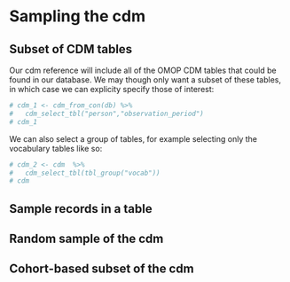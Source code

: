 # Sampling the cdm


## Subset of CDM tables
Our cdm reference will include all of the OMOP CDM tables that could be found in our database. We may though only want a subset of these tables, in which case we can explicity specify those of interest:

```r
# cdm_1 <- cdm_from_con(db) %>% 
#   cdm_select_tbl("person","observation_period")
# cdm_1
```

We can also select a group of tables, for example selecting only the vocabulary tables like so:
```r
# cdm_2 <- cdm  %>% 
#   cdm_select_tbl(tbl_group("vocab"))
# cdm
```



## Sample records in a table

## Random sample of the cdm

## Cohort-based subset of the cdm
